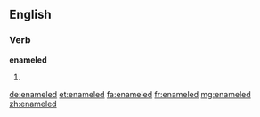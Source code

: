 ==English==

===Verb===
'''enameled'''

# {{context|US}} {{en-past of|enamel}}

[[de:enameled]]
[[et:enameled]]
[[fa:enameled]]
[[fr:enameled]]
[[mg:enameled]]
[[zh:enameled]]